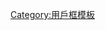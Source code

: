 {{Userbox
  |id={{{1}}}
  |id-c=pink
  |id-s=11
  |info=<span lang="zh-cn">该用户现在或曾经居住于'''[[{{{1}}}]]'''。</span>
  |info-c=#E6E6FA
  |info-s=9
  |border-c=black
}}
<noinclude>[[Category:用戶框模板]]</noinclude>